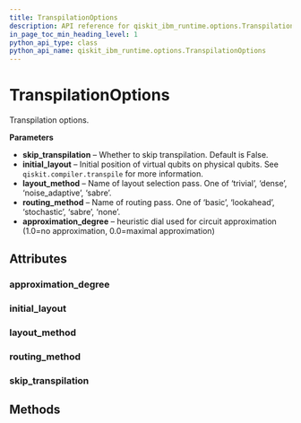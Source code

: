 ```yaml
---
title: TranspilationOptions
description: API reference for qiskit_ibm_runtime.options.TranspilationOptions
in_page_toc_min_heading_level: 1
python_api_type: class
python_api_name: qiskit_ibm_runtime.options.TranspilationOptions
---
```


# TranspilationOptions

<Class id="qiskit_ibm_runtime.options.TranspilationOptions" github="https://github.com/Qiskit/qiskit-ibm-runtime/tree/main/qiskit_ibm_runtime/options/transpilation_options.py#L38-L75" signature="TranspilationOptions(*args, **kwargs)">
  Transpilation options.

  **Parameters**

  *   **skip\_transpilation** – Whether to skip transpilation. Default is False.
  *   **initial\_layout** – Initial position of virtual qubits on physical qubits. See `qiskit.compiler.transpile` for more information.
  *   **layout\_method** – Name of layout selection pass. One of ‘trivial’, ‘dense’, ‘noise\_adaptive’, ‘sabre’.
  *   **routing\_method** – Name of routing pass. One of ‘basic’, ‘lookahead’, ‘stochastic’, ‘sabre’, ‘none’.
  *   **approximation\_degree** – heuristic dial used for circuit approximation (1.0=no approximation, 0.0=maximal approximation)

  ## Attributes

  ### approximation\_degree

  <Attribute id="qiskit_ibm_runtime.options.TranspilationOptions.approximation_degree" name="approximation_degree" attributeTypeHint="UnsetType | float" attributeValue="= Unset" />

  ### initial\_layout

  <Attribute id="qiskit_ibm_runtime.options.TranspilationOptions.initial_layout" name="initial_layout" attributeTypeHint="UnsetType | dict | List" attributeValue="= Unset" />

  ### layout\_method

  <Attribute id="qiskit_ibm_runtime.options.TranspilationOptions.layout_method" name="layout_method" attributeTypeHint="UnsetType | Literal['trivial', 'dense', 'noise_adaptive', 'sabre']" attributeValue="= Unset" />

  ### routing\_method

  <Attribute id="qiskit_ibm_runtime.options.TranspilationOptions.routing_method" name="routing_method" attributeTypeHint="UnsetType | Literal['basic', 'lookahead', 'stochastic', 'sabre', 'none']" attributeValue="= Unset" />

  ### skip\_transpilation

  <Attribute id="qiskit_ibm_runtime.options.TranspilationOptions.skip_transpilation" name="skip_transpilation" attributeTypeHint="bool" attributeValue="= False" />

  ## Methods
</Class>

